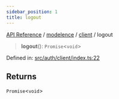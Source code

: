 ```yaml
---
sidebar_position: 1
title: logout
---
```


[API Reference](/api-reference/modelence/client/functions/../../../index) / [modelence](/api-reference/modelence/client/functions/../../index) / [client](/api-reference/modelence/client/functions/../index) / logout

> **logout**(): `Promise`\<`void`\>

Defined in: [src/auth/client/index.ts:22](https://github.com/modelence/modelence/blob/363b0bbb9093e9c9f1092edf941458d42e00abf4/packages/modelence/src/auth/client/index.ts#L22)

## Returns

`Promise`\<`void`\>
